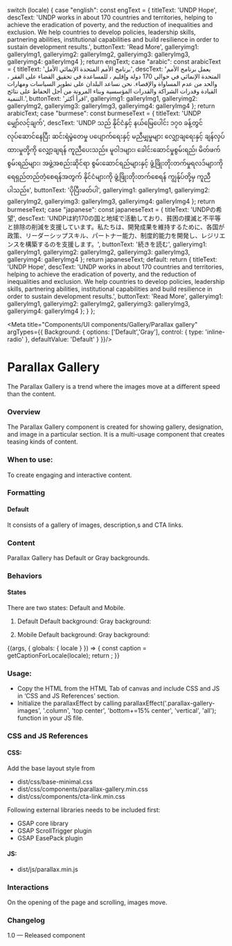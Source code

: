
  switch (locale) {
    case "english":
      const engText = {
        titleText: 'UNDP Hope',
        descText: 'UNDP works in about 170 countries and territories, helping to achieve the eradication of poverty, and the reduction of inequalities and exclusion. We help countries to develop policies, leadership skills, partnering abilities, institutional capabilities and build resilience in order to sustain development results.',
        buttonText: 'Read More',
        galleryimg1: galleryImg1,
        galleryimg2: galleryImg2,
        galleryimg3: galleryImg3,
        galleryimg4: galleryImg4
      };
      return engText;
    case "arabic":
      const arabicText = {
        titleText: 'برنامج الأمم المتحدة الإنمائي الأمل',
        descText: 'يعمل برنامج الأمم المتحدة الإنمائي في حوالي 170 دولة وإقليم ، للمساعدة في تحقيق القضاء على الفقر ، والحد من عدم المساواة والإقصاء. نحن نساعد البلدان على تطوير السياسات ومهارات القيادة وقدرات الشراكة والقدرات المؤسسية وبناء المرونة من أجل الحفاظ على نتائج التنمية.',
        buttonText: 'اقرأ أكثر',
        galleryimg1: galleryImg1,
        galleryimg2: galleryImg2,
        galleryimg3: galleryImg3,
        galleryimg4: galleryImg4
      };
      return arabicText;
    case "burmese":
      const burmeseText = {
        titleText: 'UNDP မျှော်လင့်ချက်',
        descText: 'UNDP သည် နိုင်ငံနှင့် နယ်မြေပေါင်း ၁၇၀ ခန့်တွင် လုပ်ဆောင်နေပြီး ဆင်းရဲမွဲတေမှု ပပျောက်ရေးနှင့် မညီမျှမှုများ လျှော့ချရေးနှင့် ချန်လှပ်ထားမှုတို့ကို လျှော့ချရန် ကူညီပေးသည်။ မူဝါဒများ၊ ခေါင်းဆောင်မှုစွမ်းရည်၊ မိတ်ဖက်စွမ်းရည်များ၊ အဖွဲ့အစည်းဆိုင်ရာ စွမ်းဆောင်ရည်များနှင့် ဖွံ့ဖြိုးတိုးတက်မှုရလဒ်များကို ရေရှည်တည်တံ့စေရန်အတွက် နိုင်ငံများကို ဖွံ့ဖြိုးတိုးတက်စေရန် ကျွန်ုပ်တို့မှ ကူညီပါသည်။',
        buttonText: 'ပိုပြီးဖတ်ပါ',
        galleryimg1: galleryImg1,
        galleryimg2: galleryImg2,
        galleryimg3: galleryImg3,
        galleryimg4: galleryImg4
      };
      return burmeseText;
    case "japanese":
      const japaneseText = {
        titleText: 'UNDPの希望',
        descText: 'UNDPは約170の国と地域で活動しており、貧困の撲滅と不平等と排除の削減を支援しています。私たちは、開発成果を維持するために、各国が政策、リーダーシップスキル、パートナー能力、制度的能力を開発し、レジリエンスを構築するのを支援します。',
        buttonText: '続きを読む',
        galleryimg1: galleryImg1,
        galleryimg2: galleryImg2,
        galleryimg3: galleryImg3,
        galleryimg4: galleryImg4
      };
      return japaneseText;
    default:
      return {
        titleText: 'UNDP Hope',
        descText: 'UNDP works in about 170 countries and territories, helping to achieve the eradication of poverty, and the reduction of inequalities and exclusion. We help countries to develop policies, leadership skills, partnering abilities, institutional capabilities and build resilience in order to sustain development results.',
        buttonText: 'Read More',
        galleryimg1: galleryImg1,
        galleryimg2: galleryImg2,
        galleryimg3: galleryImg3,
        galleryimg4: galleryImg4
      };
  }
};


<Meta title="Components/UI components/Gallery/Parallax gallery" argTypes={{
  Background: {
    options: ['Default','Gray'],
    control: { type: 'inline-radio' },
    defaultValue: 'Default'
  }
}}/>

# Parallax Gallery

The Parallax Gallery is a trend where the images move at a different speed than the content.

### Overview
The Parallax Gallery component is created for showing gallery, designation, and image in a particular section. It is a multi-usage component that creates teasing kinds of content.

### When to use:

To create engaging and interactive content.

### Formatting

#### Default
It consists of a gallery of images, description,s and CTA links.

### Content
Parallax Gallery has Default or Gray backgrounds.

### Behaviors

#### States 
There are two states:  Default and Mobile.
1. Default
Default background:
Gray background:

2. Mobile
Default background:
Gray background:

<Canvas>
<Story name="Parallax gallery">
  {(args, { globals: { locale } }) => {
    const caption = getCaptionForLocale(locale);
    return <ParallaxGallery 
        titleText={caption.titleText}
        descText={caption.descText}
        buttonText={caption.buttonText}
        galleryimg1={caption.galleryimg1}
        galleryimg2={caption.galleryimg2}
        galleryimg3={caption.galleryimg3}
        galleryimg4={caption.galleryimg4}
        {...args}
        ></ParallaxGallery>;
  }}
</Story>
</Canvas>

  
### Usage:
- Copy the HTML from the HTML Tab of canvas and include CSS and JS in ‘CSS and JS References’ section.
- Initialize the parallaxEffect by calling parallaxEffect('.parallax-gallery-images', '.column', 'top center', 'bottom+=15% center', 'vertical', 'all'); function in your JS file. 

### CSS and JS References

#### CSS:
Add the base layout style from 

- dist/css/base-minimal.css
- dist/css/components/parallax-gallery.min.css
- dist/css/components/cta-link.min.css


Following external libraries needs to be included first:
- GSAP core library
- GSAP ScrollTrigger plugin
- GSAP EasePack plugin

#### JS:
- dist/js/parallax.min.js


### Interactions
On the opening of the page and scrolling, images move.

### Changelog
1.0 — Released component
